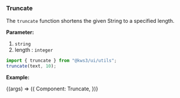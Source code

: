 
<Version />

<Meta title="Utils/2. Examples/Truncate" />

### Truncate

The `truncate` function shortens the given String to a specified length.

**Parameter:**

1. `string`
2. length : `integer`

```js
import { truncate } from "@kws3/ui/utils";
truncate(text, 10);
```

**Example:**

<Story name="Truncate" args={{}}>
  {(args) => ({
    Component: Truncate,
  })}
</Story>

